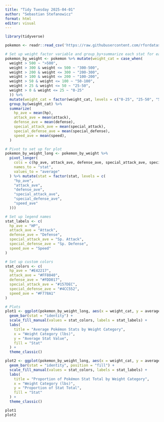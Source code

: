 ```yaml
---
title: "Tidy Tuesday 2025-04-01"
author: "Sebastian Stefanowicz"
format: html
editor: visual
---
```


```r
library(tidyverse)
```

```r
pokemon <- readr::read_csv('https://raw.githubusercontent.com/rfordatascience/tidytuesday/main/data/2025/2025-04-01/pokemon_df.csv')
```

```r
# Set up weight factor variable and group_by+summarize each stat for each weight category
pokemon_by_weight <- pokemon %>% mutate(weight_cat = case_when(
  weight > 500 ~ ">500",
  weight > 300 & weight <= 500 ~ "300-500",
  weight > 200 & weight <= 300 ~ "200-300",
  weight > 100 & weight <= 200 ~ "100-200",
  weight > 50 & weight <= 100 ~ "50-100",
  weight > 25 & weight <= 50 ~ "25-50",
  weight > 0 & weight <= 25 ~ "0-25"
  )) %>%
  mutate(weight_cat = factor(weight_cat, levels = c("0-25", "25-50", "50-100", "100-200", "200-300", "300-500", ">500"))) %>%
  group_by(weight_cat) %>%
  summarize(
    hp_ave = mean(hp),
    attack_ave = mean(attack),
    defense_ave = mean(defense),
    special_attack_ave = mean(special_attack),
    special_defense_ave = mean(special_defense),
    speed_ave = mean(speed),
  )

# Pivot to set up for plot
pokemon_by_weight_long <- pokemon_by_weight %>%
  pivot_longer(
    cols = c(hp_ave, attack_ave, defense_ave, special_attack_ave, special_defense_ave, speed_ave),
    names_to = "stat",
    values_to = "average"
  ) %>% mutate(stat = factor(stat, levels = c(
    "hp_ave",
    "attack_ave",
    "defense_ave",
    "special_attack_ave",
    "special_defense_ave",
    "speed_ave"
  )))
```

```r
# Set up legend names
stat_labels <- c(
  hp_ave = "HP",
  attack_ave = "Attack",
  defense_ave = "Defense",
  special_attack_ave = "Sp. Attack",
  special_defense_ave = "Sp. Defense",
  speed_ave = "Speed"
)

# Set up custom colors
stat_colors <- c(
  hp_ave = "#E42217",
  attack_ave = "#FF8040",
  defense_ave = "#FDD017",
  special_attack_ave = "#157DEC",
  special_defense_ave = "#4CC552",
  speed_ave = "#F778A1"
)

# Plots
plot1 <- ggplot(pokemon_by_weight_long, aes(x = weight_cat, y = average, fill = stat)) +
  geom_bar(stat = "identity") +
  scale_fill_manual(values = stat_colors, labels = stat_labels) +
  labs(
    title = "Average Pokémon Stats by Weight Category",
    x = "Weight Category (lbs)",
    y = "Average Stat Value",
    fill = "Stat"
  ) +
  theme_classic()

plot2 <- ggplot(pokemon_by_weight_long, aes(x = weight_cat, y = average, fill = stat)) +
  geom_bar(stat = "identity", position = "fill") +
  scale_fill_manual(values = stat_colors, labels = stat_labels) +
  labs(
    title = "Proportion of Pokémon Stat Total by Weight Category",
    x = "Weight Category (lbs)",
    y = "Proportion of Stat Total",
    fill = "Stat"
  ) +
  theme_classic()

plot1
plot2
```
